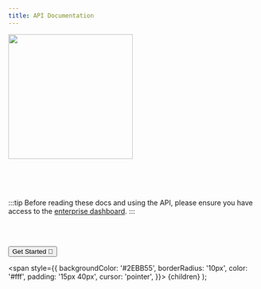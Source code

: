 ```yaml
---
title: API Documentation
---
```




<a href="/docs/intro"><img src="img/logo.svg" width="250"/></a>

<Tagline/>

<br/>
<br/>
<br/>

:::tip
Before reading these docs and using the API, please ensure you have access to the [enterprise dashboard](https://dashboard.usedropper.com).
:::

<br/>
<br/>


<a href="/docs/intro"><Button>Get Started 🚀</Button></a>



  <span
    style={{
      backgroundColor: '#2EBB55',
      borderRadius: '10px',
      color: '#fff',
      padding: '15px 40px',
      cursor: 'pointer',
    }}>
    {children}
  </span>
);